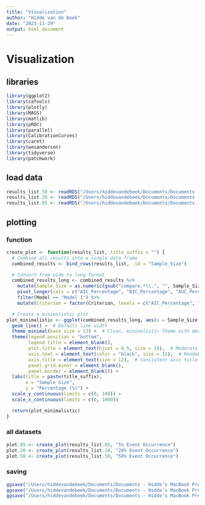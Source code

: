```yaml
---
title: "Visualization"
author: "Hidde van de Beek"
date: "2023-11-29"
output: html_document
---
```


# Visualization
## libraries
```r
library(ggplot2)
library(caTools)
library(plotly)
library(MASS)
library(matlib)
library(pROC)
library(parallel)
library(CalibrationCurves)
library(caret)
library(wesanderson)
library(tidyverse)
library(patchwork)
```

## load data
```r
results_list.50 <- readRDS("/Users/hiddevandebeek/Documents/Documents - Hidde’s MacBook Pro/Github/Thesis/data/data_sim50.rds")
results_list.20 <- readRDS("/Users/hiddevandebeek/Documents/Documents - Hidde’s MacBook Pro/Github/Thesis/data/data_sim20.rds")
results_list.05 <- readRDS("/Users/hiddevandebeek/Documents/Documents - Hidde’s MacBook Pro/Github/Thesis/data/data_sim05.rds")
```



## plotting 
### function
```r
create_plot <- function(results_list, title_suffix = "") {
  # Combine all results into a single data frame
  combined_results <- bind_rows(results_list, .id = "Sample_Size")

  # Convert from wide to long format
  combined_results_long <- combined_results %>%
    mutate(Sample_Size = as.numeric(gsub("compare.*\\.", "", Sample_Size))) %>%
    pivot_longer(cols = c("AIC_Percentage", "BIC_Percentage", "AUC_Percentage"), names_to = "Criterion", values_to = "Percentage") %>%
    filter(Model == "Model 1") %>%
    mutate(Criterion = factor(Criterion, levels = c("AIC_Percentage", "BIC_Percentage", "AUC_Percentage"), labels = c("AIC", "BIC", "AUC (optimism adjusted)")))

  # Create a minimalistic plot
plot_minimalistic <- ggplot(combined_results_long, aes(x = Sample_Size, y = Percentage, color = Criterion)) +
  geom_line() +  # Default line width
  theme_minimal(base_size = 12) +  # Clean, minimalistic theme with moderate base font size
  theme(legend.position = "bottom",  
        legend.title = element_blank(),
        plot.title = element_text(hjust = 0.5, size = 14),  # Moderately sized title
        axis.text = element_text(color = "black", size = 12),  # Readable axis text
        axis.title = element_text(size = 12),  # Consistent axis title size
        panel.grid.minor = element_blank(),
        panel.border = element_blank()) +
  labs(title = paste(title_suffix),
       x = "Sample Size",
       y = "Percentage (%)") +
  scale_y_continuous(limits = c(0, 100)) +
  scale_x_continuous(limits = c(0, 1000))

  return(plot_minimalistic)
}
```

### all datasets
```r
plot.05 <- create_plot(results_list.05, "5% Event Occurrence")
plot.20 <- create_plot(results_list.20, "20% Event Occurrence")
plot.50 <- create_plot(results_list.50, "50% Event Occurrence")
```

### saving
```r
ggsave("/Users/hiddevandebeek/Documents/Documents - Hidde’s MacBook Pro/Github/Thesis/results/experiment 1/plot.05.png", plot.05, width = 8, height = 6, units = "in", dpi = 1000)
ggsave("/Users/hiddevandebeek/Documents/Documents - Hidde’s MacBook Pro/Github/Thesis/results/experiment 1/plot.20.png", plot.20, width = 8, height = 6, units = "in", dpi = 1000)
ggsave("/Users/hiddevandebeek/Documents/Documents - Hidde’s MacBook Pro/Github/Thesis/results/experiment 1/plot.50.png", plot.50, width = 8, height = 6, units = "in", dpi = 1000)
```






